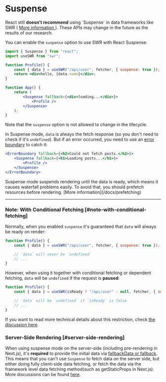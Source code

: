 
# Suspense

<Callout emoji="🚨" type="error">
    React still <strong>doesn't recommend</strong> using `Suspense` in data frameworks like SWR (
    <a href="https://reactjs.org/blog/2022/03/29/react-v18.html#suspense-in-data-frameworks" target="_blank" rel="noopener">
        More information
    </a>
    ). These APIs may change in the future as the results of our research.
</Callout>

You can enable the `suspense` option to use SWR with React Suspense:

```jsx
import { Suspense } from "react";
import useSWR from "swr";

function Profile() {
    const { data } = useSWR("/api/user", fetcher, { suspense: true });
    return <div>hello, {data.name}</div>;
}

function App() {
    return (
        <Suspense fallback={<div>loading...</div>}>
            <Profile />
        </Suspense>
    );
}
```

<Callout>Note that the `suspense` option is not allowed to change in the lifecycle.</Callout>

In Suspense mode, `data` is always the fetch response (so you don't need to check if it's `undefined`).
But if an error occurred, you need to use an [error boundary](https://reactjs.org/docs/concurrent-mode-suspense.html#handling-errors) to catch it:

```jsx
<ErrorBoundary fallback={<h2>Could not fetch posts.</h2>}>
    <Suspense fallback={<h1>Loading posts...</h1>}>
        <Profile />
    </Suspense>
</ErrorBoundary>
```

<Callout>
    Suspense mode suspends rendering until the data is ready, which means it causes waterfall problems easily. To avoid that, you should prefetch resources
    before rendering. [More information](/docs/prefetching)
</Callout>

---

### Note: With Conditional Fetching [#note-with-conditional-fetching]

Normally, when you enabled `suspense` it's guaranteed that `data` will always be ready on render:

```jsx
function Profile() {
    const { data } = useSWR("/api/user", fetcher, { suspense: true });

    // `data` will never be `undefined`
    // ...
}
```

However, when using it together with conditional fetching or dependent fetching, `data` will be `undefined` if the request is **paused**:

```jsx
function Profile() {
    const { data } = useSWR(isReady ? "/api/user" : null, fetcher, { suspense: true });

    // `data` will be `undefined` if `isReady` is false
    // ...
}
```

If you want to read more technical details about this restriction, check [the discussion here](https://github.com/vercel/swr/pull/357#issuecomment-627089889).

### Server-Side Rendering [#server-side-rendering]

When using suspense mode on the server-side (including pre-rendering in Next.js), it's **required** to provide the initial data via [fallbackData or fallback](/docs/with-nextjs#pre-rendering-with-default-data). This means that you can't use `Suspense` to fetch data on the server side, but either doing fully client-side data fetching, or fetch the data via the framework level data fetching method(such as getStaticProps in Next.js). More discussions can be found [here](https://github.com/vercel/swr/issues/1906).
